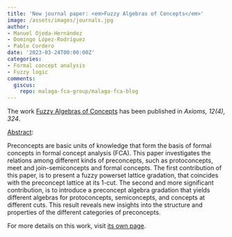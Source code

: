 ```yaml
---
title: 'New journal paper: <em>Fuzzy Algebras of Concepts</em>'
image: /assets/images/journals.jpg
author:
- Manuel Ojeda-Hernández
- Domingo López-Rodríguez
- Pablo Cordero
date: '2023-03-24T00:00:00Z'
categories:
- Formal concept analysis
- Fuzzy logic
comments:
  giscus:
    repo: malaga-fca-group/malaga-fca-blog
---
```


The work <u>Fuzzy Algebras of Concepts</u> has been published in <em><em>Axioms</em>, 12(4), 324</em>.

<u>Abstract</u>:



Preconcepts are basic units of knowledge that form the basis of formal concepts in formal concept analysis (FCA). This paper investigates the relations among different kinds of preconcepts, such as protoconcepts, meet and join-semiconcepts and formal concepts. The first contribution of this paper, is to present a fuzzy powerset lattice gradation, that coincides with the preconcept lattice at its 1-cut. The second and more significant contribution, is to introduce a preconcept algebra gradation that yields different algebras for protoconcepts, semiconcepts, and concepts at different cuts. This result reveals new insights into the structure and properties of the different categories of preconcepts.




For more details on this work, visit <a href='/publications/journals/2023-axioms'>its own page</a>.
